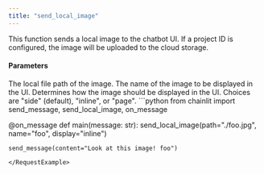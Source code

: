```yaml
---
title: "send_local_image"
---
```


This function sends a local image to the chatbot UI. If a project ID is configured, the image will be uploaded to the cloud storage.

#### Parameters

<ParamField path="path" type="str">
  The local file path of the image.
</ParamField>

<ParamField path="name" type="str">
  The name of the image to be displayed in the UI.
</ParamField>

<ParamField path="display" type="DocumentDisplay" optional>
  Determines how the image should be displayed in the UI. Choices are "side" (default), "inline", or "page".
</ParamField>

<RequestExample>
```python
from chainlit import send_message, send_local_image, on_message

@on_message
def main(message: str):
    send_local_image(path="./foo.jpg", name="foo", display="inline")

    send_message(content="Look at this image! foo")
```
</RequestExample>